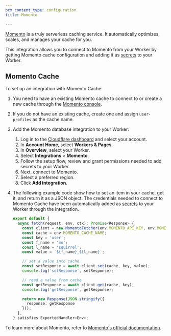 ```yaml
---
pcx_content_type: configuration
title: Momento

---
```


[Momento](https://gomomento.com/) is a truly serverless caching service. It automatically optimizes, scales, and manages your cache for you.

This integration allows you to connect to Momento from your Worker by getting Momento cache configuration and adding it as [secrets](/workers/configuration/environment-variables/) to your Worker.

## Momento Cache

To set up an integration with Momento Cache:

1. You need to have an existing Momento cache to connect to or create a new cache through the [Momento console](https://console.gomomento.com/).

2. If you do not have an existing cache, create one and assign `user-profiles` as the cache name.

3. Add the Momento database integration to your Worker:

   1. Log in to the [Cloudflare dashboard](https://dash.cloudflare.com) and select your account.
   2. In **Account Home**, select **Workers & Pages**.
   3. In **Overview**, select your Worker.
   4. Select **Integrations** > **Momento**.
   5. Follow the setup flow, review and grant permissions needed to add secrets to your Worker.
   6. Next, connect to Momento.
   7. Select a preferred region.
   8. Click **Add integration**.

4. The following example code show how to set an item in your cache, get it, and return it as a JSON object. The credentials needed to connect to Momento Cache have been automatically added as [secrets](/workers/configuration/secrets/) to your Worker through the integration.

   ```ts
   export default {
     async fetch(request, env, ctx): Promise<Response> {
       const client = new MomentoFetcher(env.MOMENTO_API_KEY, env.MOMENTO_REST_ENDPOINT);
       const cache = env.MOMENTO_CACHE_NAME;
       const key = 'user';
       const f_name = 'mo';
       const l_name = 'squirrel';
       const value = `${f_name}_${l_name}`;

       // set a value into cache
       const setResponse = await client.set(cache, key, value);
       console.log('setResponse', setResponse);

       // read a value from cache
       const getResponse = await client.get(cache, key);
       console.log('getResponse', getResponse);

       return new Response(JSON.stringify({
         response: getResponse
       }));
     },
   } satisfies ExportedHandler<Env>;
   ```

To learn more about Momento, refer to [Momento's official documentation](https://docs.momentohq.com/getting-started).

